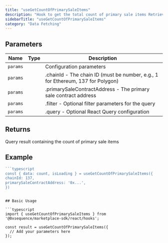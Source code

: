 ```yaml
---
title: "useGetCountOfPrimarySaleItems"
description: "Hook to get the total count of primary sale items Retrieves the total count of primary sale items for a specific contract address from the marketplace."
sidebarTitle: "useGetCountOfPrimarySaleItems"
category: "Data Fetching"
---
```


## Parameters

| Name | Type | Description |
|------|------|-------------|
| `params` |  | Configuration parameters |
| `params` |  | .chainId - The chain ID (must be number, e.g., 1 for Ethereum, 137 for Polygon) |
| `params` |  | .primarySaleContractAddress - The primary sale contract address |
| `params` |  | .filter - Optional filter parameters for the query |
| `params` |  | .query - Optional React Query configuration |

## Returns

Query result containing the count of primary sale items

## Example

```typescript
```typescript
const { data: count, isLoading } = useGetCountOfPrimarySaleItems({
chainId: 137,
primarySaleContractAddress: '0x...',
})
```
```

## Basic Usage

```typescript
import { useGetCountOfPrimarySaleItems } from '@0xsequence/marketplace-sdk/react/hooks';

const result = useGetCountOfPrimarySaleItems({
  // Add your parameters here
});
```


